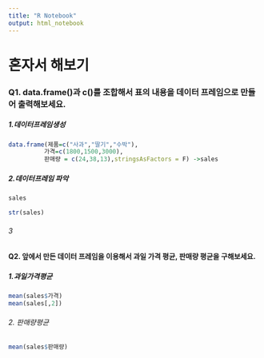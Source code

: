 ```yaml
---
title: "R Notebook"
output: html_notebook
---
```

# 혼자서 해보기
### Q1. data.frame()과 c()를 조합해서 표의 내용을 데이터 프레임으로 만들어 출력해보세요.
##### 1.데이터프레임생성
```r
data.frame(제품=c("사과","딸기","수박"), 
          가격=c(1800,1500,3000),
          판매량 = c(24,38,13),stringsAsFactors = F) ->sales
```
##### 2.데이터프레임 파악
```r
sales
```
```r

str(sales)
```

###### 3

#### Q2. 앞에서 만든 데이터 프레임을 이용해서 과일 가격 평균, 판매량 평균을 구해보세요.
##### 1.과일가격평균
```r
mean(sales$가격)
mean(sales[,2])
```
###### 2. 판매량평균
```r
mean(sales$판매량)
```

